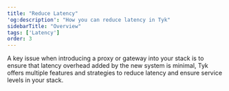 ```yaml
---
title: "Reduce Latency"
'og:description': "How you can reduce latency in Tyk"
sidebarTitle: "Overview"
tags: ['Latency']
order: 3
---
```


A key issue when introducing a proxy or gateway into your stack is to ensure that latency overhead added by the new system is minimal, Tyk offers multiple features and strategies to reduce latency and ensure service levels in your stack.

